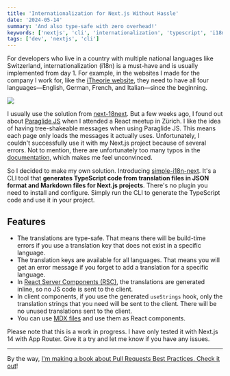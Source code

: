 ```yaml
---
title: 'Internationalization for Next.js Without Hassle'
date: '2024-05-14'
summary: 'And also type-safe with zero overhead!'
keywords: ['nextjs', 'cli', 'internationalization', 'typescript', 'i18n', 'react', 'localization']
tags: ['dev', 'nextjs', 'cli']
---
```


For developers who live in a country with multiple national languages like Switzerland, internationalization (i18n) is a must-have and is usually implemented from day 1. For example, in the websites I made for the company I work for, like the [iTheorie website](https://www.itheorie.ch/de), they need to have all four languages—English, German, French, and Italian—since the beginning.

![](/static/images/articles/react-meetup.png.webp)

I usually use the solution from [next-18next](https://github.com/i18next/next-i18next). But a few weeks ago, I found out about [Paraglide JS](https://inlang.com/m/gerre34r/library-inlang-paraglideJs) when I attended a React meetup in Zürich. I like the idea of having tree-shakeable messages when using Paraglide JS. This means each page only loads the messages it actually uses. Unfortunately, I couldn't successfully use it with my Next.js project because of several errors. Not to mention, there are unfortunately too many typos in the [documentation](https://inlang.com/m/osslbuzt/paraglide-next-i18n/overview), which makes me feel unconvinced.

So I decided to make my own solution. Introducing [simple-i18n-next](https://github.com/nicnocquee/simple-i18n-next). It's a CLI tool that **generates TypeScript code from translation files in JSON format and Markdown files for Next.js projects**. There's no plugin you need to install and configure. Simply run the CLI to generate the TypeScript code and use it in your project.

## Features

- The translations are type-safe. That means there will be build-time errors if you use a translation key that does not exist in a specific language.
- The translation keys are available for all languages. That means you will get an error message if you forget to add a translation for a specific language.
- In [React Server Components (RSC)](https://react.dev/reference/rsc/server-components), the translations are generated inline, so no JS code is sent to the client.
- In client components, if you use the generated `useStrings` hook, only the translation strings that you need will be sent to the client. There will be no unused translations sent to the client.
- You can use [MDX files](https://mdxjs.com) and use them as React components.

Please note that this is a work in progress. I have only tested it with Next.js 14 with App Router. Give it a try and let me know if you have any issues.

---

By the way, [I'm making a book about Pull Requests Best Practices. Check it out](https://pr.nico.fyi)!

